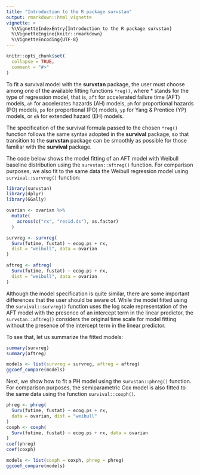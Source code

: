 ```yaml
---
title: "Introduction to the R package survstan"
output: rmarkdown::html_vignette
vignette: >
  %\VignetteIndexEntry{Introduction to the R package survstan}
  %\VignetteEngine{knitr::rmarkdown}
  %\VignetteEncoding{UTF-8}
---
```


```r
knitr::opts_chunk$set(
  collapse = TRUE,
  comment = "#>"
)
```

To fit a survival model with the __survstan__ package, the user must choose among one of the available fitting functions `*reg()`, where * stands for the type of regression model, that is, `aft` for accelerated failure time (AFT) models, `ah` for accelerates hazards (AH) models, `ph` for proportional hazards (PO) models, `po` for proportional (PO) models, `yp` for Yang \& Prentice (YP) models, or `eh` for extended hazard (EH) models.

The specification of the survival formula passed to the chosen `*reg()` function follows the same syntax adopted in the __survival__ package, so that transition to the __survstan__ package can be smoothly as possible for those familiar with the __survival__ package.

The code below shows the model fitting of an AFT model with Weibull baseline distribution using the `survstan::aftreg()` function. For comparison purposes, we also fit to the same data the Weibull regression model using `survival::survreg()` function:

```r
library(survstan)
library(dplyr)
library(GGally)

ovarian <- ovarian %>%
  mutate(
    across(c("rx", "resid.ds"), as.factor)
  )

survreg <- survreg(
  Surv(futime, fustat) ~ ecog.ps + rx, 
  dist = "weibull", data = ovarian
)

aftreg <- aftreg(
  Surv(futime, fustat) ~ ecog.ps + rx, 
  dist = "weibull", data = ovarian
)

```

Although the model specification is quite similar, there are some important differences that the user should be aware of. While the model fitted using the `survival::survreg()` function uses the log scale representation of the AFT model with the presence of an intercept term in the linear predictor, the `survstan::aftreg()` considers the original time scale for model fitting without the presence of the intercept term in the linear predictor.

To see that, let us summarize the fitted models:

```r
summary(survreg)
summary(aftreg)

models <- list(survreg = survreg, aftreg = aftreg)
ggcoef_compare(models)
```

Next, we show how to fit a PH model using the `survstan::phreg()` function. For comparison purposes, the semiparametric Cox model is also fitted to the same data using the function `survival::coxph()`.

```r
phreg <- phreg(
  Surv(futime, fustat) ~ ecog.ps + rx, 
  data = ovarian, dist = "weibull"
)
coxph <- coxph(
  Surv(futime, fustat) ~ ecog.ps + rx, data = ovarian
)
coef(phreg)
coef(coxph)

models <- list(coxph = coxph, phreg = phreg)
ggcoef_compare(models)
```


<!-- Now we  and the semiparametric proportional hazards model using the `survival::coxph()` -->

<!-- The usege of other functions implemented in the __survstan__ package are illustrated in the code presented below: -->

<!-- ```{r} -->

<!-- # fitting the model: -->
<!-- fit <- aftreg( -->
<!--   Surv(futime, fustat) ~ .,  -->
<!--   dist = "weibull", data = ovarian -->
<!-- ) -->

<!-- # investigating the fitted model: -->
<!-- estimates(fit) -->
<!-- coef(fit) -->
<!-- confint(fit) -->
<!-- summary(fit) -->
<!-- tidy(fit) -->
<!-- vcov(fit) -->


<!-- # residual plots: -->
<!-- ggresiduals(fit, type = "coxsnell") -->
<!-- ggresiduals(fit, type = "martingale") -->
<!-- ggresiduals(fit, type = "deviance") -->


<!-- # Deviance analysis: -->
<!-- fit1 <- aftreg(Surv(futime, fustat) ~ 1, baseline = "weibull", data = ovarian, init = 0) -->
<!-- fit2 <- aftreg(Surv(futime, fustat) ~ rx, baseline = "weibull", data = ovarian, init = 0) -->
<!-- fit3 <- aftreg(Surv(futime, fustat) ~ rx + ecog.ps, baseline = "weibull", data = ovarian, init = 0) -->

<!-- anova(fit1, fit2, fit3) -->


<!-- # Model comparison using AIC: -->
<!-- AIC(fit1, fit2, fit3) -->

<!-- ``` -->


